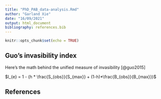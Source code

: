 ```yaml
---
title: "PhD_PAB_data-analysis.Rmd"
author: "Garland Xie"
date: "16/09/2021"
output: html_document
bibliography: references.bib
---
```


```r
knitr::opts_chunk$set(echo = TRUE)
```

## Guo's invasibility index

Here's the math behind the unified measure of invasibility [@guo2015]

$I_{e} = 1 - (h * \frac{S_{obs}}{S_{max}} + (1-h)*\frac{B_{obs}}{B_{max}})$

## References
